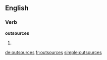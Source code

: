 ==English==

===Verb===
'''outsources'''

# {{en-third-person singular of|outsource}}

[[de:outsources]]
[[fr:outsources]]
[[simple:outsources]]